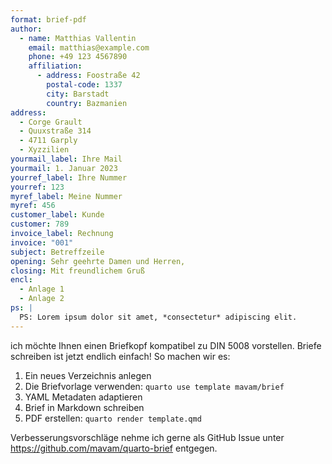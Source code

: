 ```yaml
---
format: brief-pdf
author:
  - name: Matthias Vallentin
    email: matthias@example.com
    phone: +49 123 4567890
    affiliation:
      - address: Foostraße 42
        postal-code: 1337
        city: Barstadt
        country: Bazmanien
address:
  - Corge Grault
  - Quuxstraße 314
  - 4711 Garply
  - Xyzzilien
yourmail_label: Ihre Mail
yourmail: 1. Januar 2023
yourref_label: Ihre Nummer
yourref: 123
myref_label: Meine Nummer
myref: 456
customer_label: Kunde
customer: 789
invoice_label: Rechnung
invoice: "001"
subject: Betreffzeile
opening: Sehr geehrte Damen und Herren,
closing: Mit freundlichem Gruß
encl:
  - Anlage 1
  - Anlage 2
ps: |
  PS: Lorem ipsum dolor sit amet, *consectetur* adipiscing elit.
---
```


ich möchte Ihnen einen Briefkopf kompatibel zu DIN 5008 vorstellen. Briefe
schreiben ist jetzt endlich einfach! So machen wir es:

1. Ein neues Verzeichnis anlegen
2. Die Briefvorlage verwenden: `quarto use template mavam/brief`
3. YAML Metadaten adaptieren
4. Brief in Markdown schreiben
5. PDF erstellen: `quarto render template.qmd`

Verbesserungsvorschläge nehme ich gerne als GitHub Issue unter
<https://github.com/mavam/quarto-brief> entgegen.
